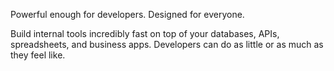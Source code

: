 Powerful enough for developers. Designed for everyone.

Build internal tools incredibly fast on top of your databases, APIs, spreadsheets, and business apps. Developers can do as little or as much as they feel like.